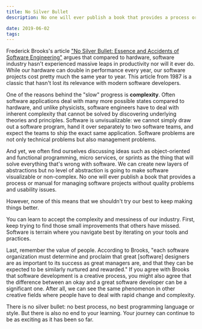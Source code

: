 ```yaml
---
title: No Silver Bullet
description: No one will ever publish a book that provides a process or manual for managing software projects without quality problems and usability issues

date: 2019-06-02
tags:
---
```


Frederick Brooks's article ["No Silver Bullet: Essence and Accidents of Software Engineering"](http://www.cs.nott.ac.uk/~pszcah/G51ISS/Documents/NoSilverBullet.html) argues that compared to hardware, software industry hasn't experienced massive leaps in productivity nor will it ever do. While our hardware can double in performance every year, our software projects cost pretty much the same year to year. This article from 1987 is a classic that hasn't lost its relevance with modern software developers.

One of the reasons behind the "slow" progress is **complexity**. Often software applications deal with many more possible states compared to hardware, and unlike physicists, software engineers have to deal with inherent complexity that cannot be solved by discovering underlying theories and principles. Software is unvisualizable: we cannot simply draw out a software program, hand it over separately to two software teams, and expect the teams to ship the exact same application. Software problems are not only technical problems but also management problems.

And yet, we often find ourselves discussing ideas such as object-oriented and functional programming, micro services, or sprints as the thing that will solve everything that's wrong with software. We can create new layers of abstractions but no level of abstraction is going to make software visualizable or non-complex. No one will ever publish a book that provides a process or manual for managing software projects without quality problems and usability issues.

However, none of this means that we shouldn't try our best to keep making things better.

You can learn to accept the complexity and messiness of our industry. First, keep trying to find those small improvements that others have missed. Software is terrain where you navigate best by iterating on your tools and practices.

Last, remember the value of people. According to Brooks, "each software organization must determine and proclaim that great [software] designers are as important to its success as great managers are, and that they can be expected to be similarly nurtured and rewarded." If you agree with Brooks that software development is a creative process, you might also agree that the difference between an okay and a great software developer can be a significant one. After all, we can see the same phenomenon in other creative fields where people have to deal with rapid change and complexity.

There is no silver bullet: no best process, no best programming language or style. But there is also no end to your learning. Your journey can continue to be as exciting as it has been so far.
